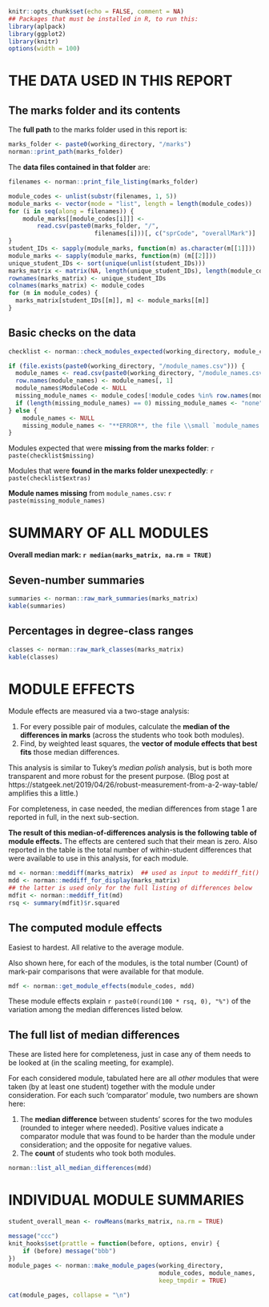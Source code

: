 ```r
knitr::opts_chunk$set(echo = FALSE, comment = NA)
## Packages that must be installed in R, to run this:
library(aplpack)
library(ggplot2)
library(knitr)
options(width = 100)
```

# THE DATA USED IN THIS REPORT

## The marks folder and its contents

The **full path** to the marks folder used in this report is:
```r
marks_folder <- paste0(working_directory, "/marks")
norman::print_path(marks_folder)
```

The **data files contained in that folder** are: 
```r
filenames <- norman::print_file_listing(marks_folder)
```

```r
module_codes <- unlist(substr(filenames, 1, 5))
module_marks <- vector(mode = "list", length = length(module_codes))
for (i in seq(along = filenames)) {
    module_marks[[module_codes[i]]] <-
        read.csv(paste0(marks_folder, "/", 
                        filenames[i]))[, c("sprCode", "overallMark")]
}
student_IDs <- sapply(module_marks, function(m) as.character(m[[1]]))
module_marks <- sapply(module_marks, function(m) (m[[2]]))
unique_student_IDs <- sort(unique(unlist(student_IDs)))
marks_matrix <- matrix(NA, length(unique_student_IDs), length(module_codes))
rownames(marks_matrix) <- unique_student_IDs
colnames(marks_matrix) <- module_codes
for (m in module_codes) {
  marks_matrix[student_IDs[[m]], m] <- module_marks[[m]]
}
```

## Basic checks on the data 

```r
checklist <- norman::check_modules_expected(working_directory, module_codes)
```

```r
if (file.exists(paste0(working_directory, "/module_names.csv"))) {
  module_names <- read.csv(paste0(working_directory, "/module_names.csv"))
  row.names(module_names) <- module_names[, 1]
  module_names$ModuleCode <- NULL
  missing_module_names <- module_codes[!module_codes %in% row.names(module_names)]
  if (length(missing_module_names) == 0) missing_module_names <- "none"
} else {
    module_names <- NULL
    missing_module_names <- "**ERROR**, the file \\small `module_names.csv` \\normalsize does not exist"
}
```

Modules expected that were **missing from the marks folder**: 
`r paste(checklist$missing)`

Modules that were **found in the marks folder unexpectedly**: 
`r paste(checklist$extras)`

**Module names missing** from \small `module_names.csv`\normalsize: `r paste(missing_module_names)`


# SUMMARY OF ALL MODULES

**Overall median mark: `r median(marks_matrix, na.rm = TRUE)`**

## Seven-number summaries

```r
summaries <- norman::raw_mark_summaries(marks_matrix)
kable(summaries)
```

## Percentages in degree-class ranges

```r
classes <- norman::raw_mark_classes(marks_matrix)
kable(classes)
```

\newpage


# MODULE EFFECTS

Module effects are measured via a two-stage analysis:

1. For every possible pair of modules, calculate the **median of the differences in marks** (across the students who took both modules).
2. Find, by weighted least squares, the **vector of module effects that best fits** those median differences.

This analysis is similar to Tukey's _median polish_ analysis, but is both more transparent and more robust for the present purpose.  (Blog post at https://statgeek.net/2019/04/26/robust-measurement-from-a-2-way-table/ amplifies this a little.)

For completeness, in case needed, the median differences from stage 1 are reported in full, in the next sub-section.

**The result of this median-of-differences analysis is the following table of module effects.**  The effects are centered such that their mean is zero.  Also reported in the table is the total number of within-student differences that were available to use in this analysis, for each module.


```r
md <- norman::meddiff(marks_matrix)  ## used as input to meddiff_fit()
mdd <- norman::meddiff_for_display(marks_matrix)
## the latter is used only for the full listing of differences below
mdfit <- norman::meddiff_fit(md)
rsq <- summary(mdfit)$r.squared
```


## The computed module effects

Easiest to hardest.  All relative to the average module.

Also shown here, for each of the modules, is the total number (Count) of mark-pair comparisons that were available for that module.

```r
mdf <- norman::get_module_effects(module_codes, mdd)
```

These module effects explain `r paste0(round(100 * rsq, 0), "%")` of the variation among the median differences listed below.


## The full list of median differences

These are listed here for completeness, just in case any of them needs to be looked at (in the scaling meeting, for example).

For each considered module, tabulated here are all _other_ modules that were taken (by at least one student) together with the module under consideration.  For each such 'comparator' module, two numbers are shown here:

1. The **median difference** between students' scores for the two modules (rounded to integer where needed).  Positive values indicate a comparator module that was found to be harder than the module under consideration; and the opposite for negative values.
2. The **count** of students who took both modules.

\small

```r
norman::list_all_median_differences(mdd)
```

\normalsize

\newpage


# INDIVIDUAL MODULE SUMMARIES

```r
student_overall_mean <- rowMeans(marks_matrix, na.rm = TRUE)
```

```r
message("ccc")
knit_hooks$set(prattle = function(before, options, envir) {
    if (before) message("bbb")  
})
module_pages <- norman::make_module_pages(working_directory,
                                          module_codes, module_names,
                                          keep_tmpdir = TRUE)
```

```r
cat(module_pages, collapse = "\n")
```
